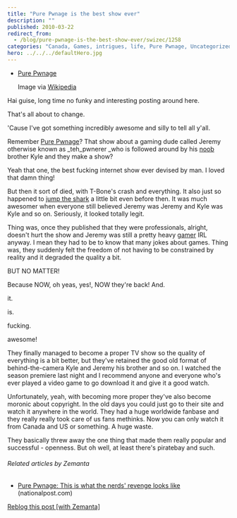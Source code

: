 ```yaml
---
title: "Pure Pwnage is the best show ever"
description: ""
published: 2010-03-22
redirect_from:
  - /blog/pure-pwnage-is-the-best-show-ever/swizec/1258
categories: "Canada, Games, intrigues, life, Pure Pwnage, Uncategorized"
hero: ../../../defaultHero.jpg
---
```


- [Pure Pwnage](https://swizec.com/wp-content/uploads/2010/03/300px-Purepwnage.jpg)

  Image via [Wikipedia](http://en.wikipedia.org/wiki/Image:Purepwnage.jpg)

Hai guise, long time no funky and interesting posting around here.

That's all about to change.

'Cause I've got something incredibly awesome and silly to tell all y'all.

Remember [Pure Pwnage](http://www.purepwnage.com)? That show about a gaming dude called Jeremy otherwise known as \_teh_pwnerer \_who is followed around by his [noob](http://en.wikipedia.org/wiki/Newbie) brother Kyle and they make a show?

Yeah that one, the best fucking internet show ever devised by man. I loved that damn thing!

But then it sort of died, with T-Bone's crash and everything. It also just so happened to [jump the shark](http://en.wikipedia.org/wiki/Jumping_the_shark) a little bit even before then. It was much awesomer when everyone still believed Jeremy was Jeremy and Kyle was Kyle and so on. Seriously, it looked totally legit.

Thing was, once they published that they were professionals, alright, doesn't hurt the show and Jeremy was still a pretty heavy [gamer](http://en.wikipedia.org/wiki/Gamer) IRL anyway. I mean they had to be to know that many jokes about games. Thing was, they suddenly felt the freedom of not having to be constrained by reality and it degraded the quality a bit.

BUT NO MATTER!

Because NOW, oh yeas, yes!, NOW they're back! And.

it.

is.

fucking.

awesome!

They finally managed to become a proper TV show so the quality of everything is a bit better, but they've retained the good old format of behind-the-camera Kyle and Jeremy his brother and so on. I watched the season premiere last night and I recommend anyone and everyone who's ever played a video game to go download it and give it a good watch.

Unfortunately, yeah, with becoming more proper they've also become moronic about copyright. In the old days you could just go to their site and watch it anywhere in the world. They had a huge worldwide fanbase and they really really took care of us fans methinks. Now you can only watch it from Canada and US or something. A huge waste.

They basically threw away the one thing that made them really popular and successful - openness. But oh well, at least there's piratebay and such.

###### Related articles by Zemanta

- [Pure Pwnage: This is what the nerds' revenge looks like](http://www.nationalpost.com/rss/story.html?id=2667931) (nationalpost.com)

[Reblog this post [with Zemanta]](https://img.zemanta.com/reblog_e.png?x-id=d7ffe976-02e2-41e5-b2d3-79a66ad853bb)
